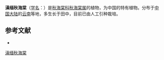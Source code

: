 {{Speciesbox
| taxon = Begonia rockii
| authority = [[Irmsch.|Irmsch.]], 1939
}}

'''滇缅秋海棠'''（[[学名|学名]]：{{lang|la|''Begonia rockii''}}）是[[秋海棠科|秋海棠科]][[秋海棠属|秋海棠属]]的植物，为中国的特有植物。分布于[[中国大陆|中国大陆]]的[[云南|云南]]等地，多生长于田中，目前已由人工引种栽培。

== 参考文献 ==
<div class="references-small">
* {{cite web| url =http://www.bioinfo.cn/db05/KmzwSpecies.php?action=view&id=1239| title =滇缅秋海棠| work =《中国高等植物数据库全库》| publisher =中国科学院微生物研究所| author =昆明植物研究所| accessdate =2009-02-22| deadurl =yes| archiveurl =https://web.archive.org/web/20160305062724/http://www.bioinfo.cn/db05/KmzwSpecies.php?action=view&id=1239| archivedate =2016-03-05}}
</div>
{{Taxonbar|from=Q15225384}}

[[Category:秋海棠属|滇缅秋海棠]]


{{植物小作品}}